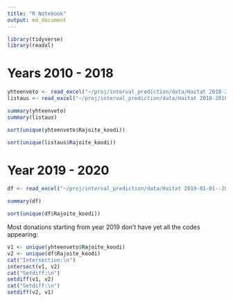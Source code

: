 ```yaml
---
title: "R Notebook"
output: md_document
---
```




```r
library(tidyverse)
library(readxl)
```

# Years 2010 - 2018

```r
yhteenveto <- read_excel("~/proj/interval_prediction/data/Haitat 2010-2018.xlsx", sheet="yhteenveto")
listaus <- read_excel("~/proj/interval_prediction/data/Haitat 2010-2018.xlsx", sheet="listaus")
```


```r
summary(yhteenveto)
summary(listaus)
```
```r
sort(unique(yhteenveto$Rajoite_koodi))
```


```r
sort(unique(listaus$Rajoite_koodi))
```

# Year 2019 - 2020

```r

df <- read_excel("~/proj/interval_prediction/data/Haitat 2019-01-01--2020-04-30.xlsx")
```

```r
summary(df)
```

```r
sort(unique(df$Rajoite_koodi))
```

Most donations starting from year 2019 don't have yet all the codes appearing:
```r
v1 <- unique(yhteenveto$Rajoite_koodi)
v2 <- unique(df$Rajoite_koodi)
cat("Intersection:\n")
intersect(v1, v2)
cat("Setdiff:\n")
setdiff(v1, v2)
cat("Setdiff:\n")
setdiff(v2, v1)
```

